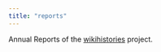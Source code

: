```yaml
---
title: "reports"
---
```


Annual Reports of the [wikihistories](https://wikihistories.net) project.

